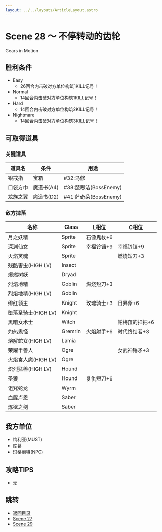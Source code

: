 ```yaml
---
layout: ../../layouts/ArticleLayout.astro
---
```

# Scene 28 ～ 不停转动的齿轮  

Gears in Motion

## 胜利条件 

- Easy
  - 26回合内击破对方单位构筑1KILL记号！
- Normal
  - 14回合内击破对方单位构筑1KILL记号！
- Hard
  - 14回合内击破对方单位构筑2KILL记号！
- Nightmare
  - 14回合内击破对方单位构筑3KILL记号！

## 可取得道具 

### 关键道具

|道具名|条件|用途|
|---|---|---|
|银戒指|宝箱|#32:乌修|
|口袋方巾|魔道书(A4)|#38:琵思洁(BossEnemy)|
|龙族之翼|魔道书(D2)|#41:萨奇朵(BossEnemy)|

### 敌方掉落

|名称|Class|L相位|C相位|
|---|---|---|---|
|月之妖精|Sprite|石像鬼杖+6||
|深渊仙女|Sprite|幸福铃铛+9|幸福铃铛+9|
|火焰灵魂|Sprite||燃烧短刀+3|
|残酷害虫(HIGH LV)|Insect|||
|爆燃树妖|Dryad|||
|烈焰地精|Goblin|燃烧短刀+3||
|烈焰地精(HIGH LV)|Goblin|||
|绯红领主|Knight|玫瑰骑士+3|日昇斧+6|
|堕落圣骑士(HIGH LV)|Knight|||
|黑暗女术士|Witch||帕梅菈的扫把+6|
|灼热鬼怪|Gremrin|火焰射手+6|时代终结者+3|
|熔解蛇女(HIGH LV)|Lamia|||
|荣耀半兽人|Ogre||女武神锤矛+3|
|火焰食人魔(HIGH LV)|Ogre|||
|炽烈猛兽(HIGH LV)|Hound|||
|圣狼|Hound|复仇短刀+6||
|诅咒蛇龙|Wyrm|||
|血腥卢恩|Saber|||
|炼狱之剑|Saber|||

## 我方单位 

- 梅利亚(MUST)
- 库葛
- 玛格丽特(NPC)

## 攻略TIPS 

- 无

## 跳转

- [返回目录](../mellia)
- [Scene 27](./2-27)
- [Scene 29](./2-29)